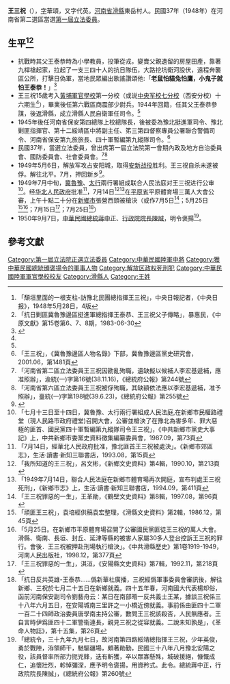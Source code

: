 {{noteTA
|1=zh-hans:王三无;zh-hk:王三无;zh-tw:王三无;
}}
{{Infobox Officeholder
|姓名=王三祝
|圖像=
|圖像大小=200px
|圖像說明=  
|字    =字華頌，又字代英
|號    = 
|別名    = 
|出生日期 = 1926年？月？日
|出生地點 = {{CHN-1912}}[[河南省_(中華民國)|河南省]]
|逝世日期 = {{dda|1949|7|14|1926||}}
|逝世地點 = 解放区[[平原省|平原省]]新乡市
|死因    = 
|墓地    = 
|籍貫    = 
|政黨    = 
|parents  =父王泰恭
|配偶  =  周鳳麗
|伴侶    = 
|relatives  = 兄王三无、弟王三微、姐妹王綺琳、王瑛琳、王勤南、王蘭香
|children  =  
|著作    = 
|past    = 
}}
'''王三祝'''（{{bd|1926年||1949年|5月25日}}），[[表字|字]]華頌，又字代英。[[河南省_(中華民國)|河南省]][[滑縣|滑縣]]東岳村人。民國37年（1948年）在河南省第二選區當選[[第一屆立法委員|第一屆立法委員]]。

== 生平<ref>「頹垣里面的一根支柱-訪豫北民團總指揮王三祝」，中央日報記者，《中央日报》，1948年5月28日，4版</ref><ref>「抗日剿匪冀魯豫邊區挺進軍總指揮王泰恭、王三祝父子傳略」，暴惠民，《中原文獻》第15卷第6、7、8期，1983-06-30</ref> ==
* 抗戰時其父王泰恭時為小學教員，投筆從戎，變賣父親遺留的房屋田產，靠著九桿槍起家，拉起了一支三四十人的抗日隊伍，大路挖坑衛河設伏，遠程奔襲區公所，打擊日偽軍，當地民眾編出歌謠讚頌他:「'''老鼠怕貓兔怕鷹，小鬼子就怕王泰恭！'''」<ref>{{Cite web |url=https://wx.renrenso.com/wx/show.php/zKil1Kudk2il1l6nx5uondNnqaFenKillNaVioeinb2pfmW6h9S6gJvRgH7Xlp9ptg== |title=「豫北匪事（之三）·王泰恭。其實，王泰恭應該算是一位抗日英雄」，李楠 |accessdate=2020-07-08 |archive-date=2020-07-08 |archive-url=https://web.archive.org/web/20200708092017/https://wx.renrenso.com/wx/show.php/zKil1Kudk2il1l6nx5uondNnqaFenKillNaVioeinb2pfmW6h9S6gJvRgH7Xlp9ptg== |dead-url=no }}</ref>
*王三祝15歲考入[[黃埔軍官學校|黃埔軍官學校]]第一分校（或说[[中央军校|中央军校]][[中央陆军军官学校第七分校|七分校]]（西安分校）十六期生<ref name=a2/>），畢業後任第六戰區商震部少尉兵。1944年回籍，任其父王泰恭參謀，後返滑縣，成立滑縣人民自衛軍任司令。<ref name=a1/>
*1945年後任河南省保安第四總隊上校總隊長，後被委為豫北挺進軍司令、豫北剿匪指揮官、第十二綏靖區中將副主任、笫三第四督察專員公署聯合警備司令、河南省保安第九旅旅長、四十軍暫編第九縱隊司令。<ref name="a1">「王三祝」，《冀魯豫邊區人物名錄》下部，冀魯豫邊區黨史研究會，2001.06，第1481頁</ref>
* 民國37年，當選立法委員，曾出席第一屆立法院第一會期內政及地方自治委員會、國防委員會、社會委員會。<ref>「河南省第二區立法委員王三祝因勘亂殉職，遺缺擬以候補人李宏基遞補，應准照辦」，渝統(一)字第16號(38.11.16)，《總統府公報》第244號</ref><ref>「河南省第六區立法委員王三祝被俘殉職，其缺額依法應以李宏基遞補，准予照辦」，臺統(一)字第198號(39.6.23)，《總統府公報》第255號</ref>
* 1949年5月6日，解放军攻占安阳城，取得[[安新战役|安新战役]]胜利。王三祝自杀未遂被俘。解往北平。7月，押回新乡<ref name="a2">{{Cite web |url=https://www.epochtimes.com/gb/7/6/4/n1732101.htm |title=安阳守城抗匪的壮烈战役 |accessdate=2021-07-31 |author=段醒豫 |date=2007-06-04 |work= |publisher=大纪元网站，原题为《安阳守战挑灯录》，初刊中华民国四十八年九－十月《民主宪政》杂志第16卷9-12期 |language=Zh-hans |archive-date=2021-07-31 |archive-url=https://web.archive.org/web/20210731071718/https://www.epochtimes.com/gb/7/6/4/n1732101.htm |dead-url=no }}</ref>。
* 1949年7月中旬，[[冀魯豫行署|冀魯豫]]、[[太行行署|太行]]兩行署組成联合人民法庭对王三祝进行公审<ref>「七月十三日至十四日，冀魯豫、太行兩行署組成人民法庭,在新鄉市民權路禮堂（現人民路市政府禮堂)召開大會，公審並槍決了在豫北為害多年、罪大惡極的匪首、國民黨四十軍暫編第九縱隊司令王三祝」，《中共新鄉市黨史大事記》上，中共新鄉市委黨史資料徵集編纂委員會，1987.09，第73頁</ref>。经[[华北人民政府|华北人民政府]]批准<ref>「7月14日，經華北人民政府批准，豫北匪首王三祝被處決」。《新鄉市郊區志》，生活·讀書·新知三聯書店，1993.08，第15頁</ref>，7月14日<ref>「我所知道的王三祝」，呂文彬，《新鄉文史資料》第4輯，1990.10，第213頁</ref><ref>「1949年7月14日，聯合人民法庭在新鄉市體育場再次開庭，宣布判處王三祝死刑」，《新鄉市志》上，生活·讀書·新知三聯書店，1994.09，第411頁</ref>在[[平原省|平原省]]平原體育場三萬人大會公審，上午十點二十分在[[新鄉市|新鄉市]]張營西頭被槍決（或作7月5日<ref>「王三祝罪惡的一生」，王革勛，《鶴壁文史資料》第8輯，1997.08，第96頁</ref>；5月25日<ref>「頑匪王三祝」，袁培經供稿袁宏整理，《滑縣文史資料》第2輯，1986.12，第45頁</ref><ref>「5月25日。在新鄉市平原體育場召開了公審國民黨匪徒王三祝的萬人大會。滑縣、衛南、長垣、封丘、延津等縣的被害人家屬30多人登台控訴王三祝的罪行。會後．王三祝被押赴刑場執行槍決」。《中共滑縣歷史》第1卷1919-1949，河南人民出版社，1998.12，第377頁</ref>；7月15日<ref>「王三祝罪惡的一生」，淇洹，《安陽縣文史資料》第7輯，1992.11，第218頁</ref>；7月25日<ref>「抗日反共英雄-王泰恭……僞新華社廣播，三祝經僞軍事委員會審訊後，解往新鄉、三祝於七月二十五日在新鄉就義。四十五年春，河南國大代表楊却俗，函前河南保安副司令劉藝舟云：某日在南部晤一反共義士王某，據談三祝係三十八年六月五日，在安陽城南三里許之一小橋近傍就義。事前係由匪四十二軍一百二十四師政治委員唐學南主持公審，數問王三祝該殺否，人民無應者。王自言時伊爲匪四十二軍警衞連長，親見三祝之從容就義。二說未知孰是」，《革命人物誌》，第十五集，第26頁</ref>）
* 1950年9月7日，[[中華民國總統|中華民國總統]][[蔣中正|蔣中正]]、[[行政院院長|行政院院長]][[陳誠|陳誠]]，明令褒揚<ref>「總統令，三十九年九月七日，故河南第四路綏靖總指揮王三祝，少年英俊，勇於戰陣，洊領師干，馳驅疆場，頗著勛勤，民國三十八年八月豫北安陽之役，該員督率所部力扼兇鋒，迭有斬獲，卒以眾寡懸殊，城破援絕，慷慨成仁，追懷壯烈，軫悼彌深，應予明令褒揚，用資矜式。此令。總統蔣中正，行政院院長陳誠」，《總統府公報》第260號</ref>。

== 參考文獻 ==
{{Reflist|25em}}
{{中華民國第一屆立法委員}}
[[Category:第一屆立法院正選立法委員|Category:第一屆立法院正選立法委員]]
[[Category:中華民國陸軍中將|Category:中華民國陸軍中將]]
[[Category:獲中華民國總統頒褒揚令的軍事人物|Category:獲中華民國總統頒褒揚令的軍事人物]]
[[Category:解放区政权死刑犯|Category:解放区政权死刑犯]]
[[Category:中華民國陸軍軍官學校校友|Category:中華民國陸軍軍官學校校友]]
[[Category:滑縣人|Category:滑縣人]]
[[Category:王姓|Category:王姓]]